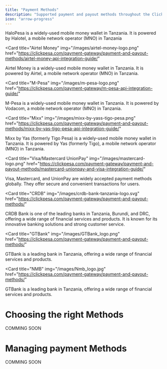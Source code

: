 ```yaml
---
title: "Payment Methods"
description: "Supported payment and payout methods throughout the ClickPesa platform"
icon: "arrow-progress"
---
```


<CardGroup cols={3} className="payment-methods-card">

<Card
title="Halopesa"
img="/images/halopesa-logo.png"
href="https://clickpesa.com/payment-gateway/payment-and-payout-methods/halopesa-api-integration-guide/">
 HaloPesa is a widely-used mobile money wallet in Tanzania. It is powered by Halotel, a mobile network operator (MNO) in Tanzania
</Card>

<Card
  title="Airtel Money"
  img="/images/airtel-money-logo.png"
  href="https://clickpesa.com/payment-gateway/payment-and-payout-methods/airtel-money-api-integration-guide/"
>
  Airtel Money is a widely-used mobile money wallet in Tanzania. It is powered by Airtel, a mobile network operator (MNO) in Tanzania.
</Card>

<Card
  title="M-Pesa"
  img="/images/m-pesa-logo.png"
  href="https://clickpesa.com/payment-gateway/m-pesa-api-integration-guide/"
>
 M-Pesa is a widely-used mobile money wallet in Tanzania. It is powered by Vodacom, a mobile network operator (MNO) in Tanzania.
</Card>

<Card
  title="Mixx"
  img="/images/mixx-by-yass-tigo-pesa.png"
  href="https://clickpesa.com/payment-gateway/payment-and-payout-methods/mixx-by-yas-tigo-pesa-api-integration-guide/"
>
Mixx by Yas (formerly Tigo Pesa) is a widely-used mobile money wallet in Tanzania. It is powered by Yas (formerly Tigo), a mobile network operator (MNO) in Tanzania.
</Card>

<Card
  title="Visa/Mastercard UnionPay"
  img="/images/mastercard-logo.png"
  href="https://clickpesa.com/payment-gateway/payment-and-payout-methods/mastercard-unionpay-and-visa-integration-guide/"
>
  Visa, Mastercard, and UnionPay are widely accepted payment methods globally. They offer secure and convenient transactions for users.
</Card>


<Card
  title="CRDB"
  img="/images/crdb-bank-tanzania-logo.svg"
  href="https://clickpesa.com/payment-gateway/payment-and-payout-methods/"
>
CRDB Bank is one of the leading banks in Tanzania, Burundi, and DRC, offering a wide range of financial services and products. It is known for its innovative banking solutions and strong customer service.
</Card>

<Card
  title="GTBank"
  img="/images/GTBank_logo.png"
  href="https://clickpesa.com/payment-gateway/payment-and-payout-methods/"
>
GTBank is a leading bank in Tanzania, offering a wide range of financial services and products.
</Card>


<Card
  title="NMB"
  img="/images/Nmb_logo.jpg"
  href="https://clickpesa.com/payment-gateway/payment-and-payout-methods/"
>
GTBank is a leading bank in Tanzania, offering a wide range of financial services and products.
</Card>

</CardGroup>


# Choosing the right Methods

COMMING SOON


# Managing payment Methods

COMMING SOON